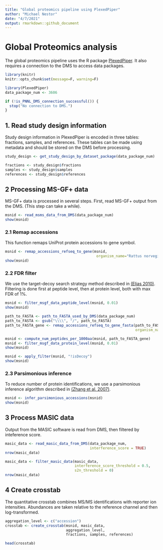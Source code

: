 ```yaml
---
title: "Global proteomics pipeline using PlexedPiper"
author: "Michael Nestor"
date: "4/7/2021"
output: rmarkdown::github_document
---
```


# Global Proteomics analysis

The global proteomics pipeline uses the R package [PlexedPiper](https://github.com/vladpetyuk/PlexedPiper). It also requires a connection to the DMS to access data packages.

```r
library(knitr)
knitr::opts_chunk$set(message=F, warning=F)
```

```r
library(PlexedPiper)
data_package_num <- 3606

if (!is_PNNL_DMS_connection_successful()) {
  stop("No connection to DMS.")
}
```

## 1. Read study design information

Study design information in PlexedPiper is encoded in three tables: fractions, samples, and references. These tables can be made using metadata and should be stored on the DMS before processing.

```r
study_design <- get_study_design_by_dataset_package(data_package_num)

fractions <- study_design$fractions
samples <- study_design$samples
references <- study_design$references
```

## 2 Processing MS-GF+ data

MS-GF+ data is processed in several steps. First, read MS-GF+ output from the DMS. (This step can take a while).

```r
msnid <- read_msms_data_from_DMS(data_package_num)
show(msnid)
```

### 2.1 Remap accessions

This function remaps UniProt protein accessions to gene symbol.

```r
msnid <- remap_accessions_refseq_to_gene(msnid,
                                          organism_name="Rattus norvegicus")
show(msnid)
```

### 2.2 FDR filter

We use the target-decoy search strategy method described in [(Elias 2010)](https://www.ncbi.nlm.nih.gov/pmc/articles/PMC2922680/). Filtering is done first at peptide level, then at protein level, both with max FDR of 1%.

```r
msnid <- filter_msgf_data_peptide_level(msnid, 0.01)
show(msnid)
```

```r
path_to_FASTA <- path_to_FASTA_used_by_DMS(data_package_num)
path_to_FASTA <- gsub("\\\\", "/", path_to_FASTA)
path_to_FASTA_gene <- remap_accessions_refseq_to_gene_fasta(path_to_FASTA,
                                                            organism_name="Rattus norvegicus")

msnid <- compute_num_peptides_per_1000aa(msnid, path_to_FASTA_gene)
msnid <- filter_msgf_data_protein_level(msnid, 0.01)
show(msnid)
```

```r
msnid <- apply_filter(msnid, "!isDecoy")
show(msnid)
```


### 2.3 Parsimonious inference

To reduce number of protein identifications, we use a parsimonious inference algorithm described in [(Zhang et al. 2007)](https://www.ncbi.nlm.nih.gov/pmc/articles/PMC2810678/).

```r
msnid <- infer_parsimonious_accessions(msnid)
show(msnid)
```

## 3 Process MASIC data

Output from the MASIC software is read from DMS, then filtered by inteference score.

```r
masic_data <- read_masic_data_from_DMS(data_package_num,
                                       interference_score = TRUE)
nrow(masic_data)
```

```r
masic_data <- filter_masic_data(masic_data,
                                interference_score_threshold = 0.5,
                                s2n_threshold = 0)
nrow(masic_data)
```

## 4 Create crosstab

The quantitative crosstab combines MS/MS identifications with reporter ion intensities. Abundances are taken relative to the reference channel and then log-transformed.

```r
aggregation_level <- c("accession")
crosstab <- create_crosstab(msnid, masic_data,
                            aggregation_level,
                            fractions, samples, references)

head(crosstab)
```